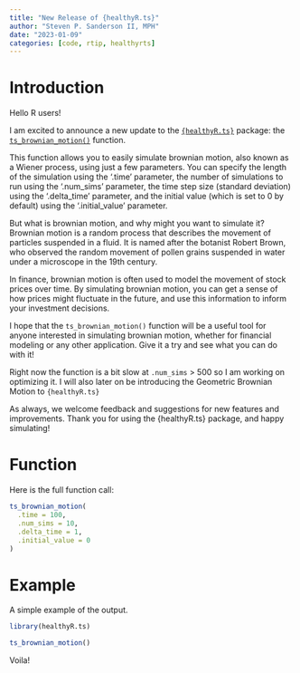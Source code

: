 ```yaml
---
title: "New Release of {healthyR.ts}"
author: "Steven P. Sanderson II, MPH"
date: "2023-01-09"
categories: [code, rtip, healthyrts]
---
```


# Introduction

Hello R users!

I am excited to announce a new update to the [`{healthyR.ts}`](https://www.spsanderson.com/healthyR.ts/) package: the [`ts_brownian_motion()`](https://www.spsanderson.com/healthyR.ts/reference/ts_brownian_motion.html) function.

This function allows you to easily simulate brownian motion, also known as a Wiener process, using just a few parameters. You can specify the length of the simulation using the '.time' parameter, the number of simulations to run using the '.num_sims' parameter, the time step size (standard deviation) using the '.delta_time' parameter, and the initial value (which is set to 0 by default) using the '.initial_value' parameter.

But what is brownian motion, and why might you want to simulate it? Brownian motion is a random process that describes the movement of particles suspended in a fluid. It is named after the botanist Robert Brown, who observed the random movement of pollen grains suspended in water under a microscope in the 19th century.

In finance, brownian motion is often used to model the movement of stock prices over time. By simulating brownian motion, you can get a sense of how prices might fluctuate in the future, and use this information to inform your investment decisions.

I hope that the `ts_brownian_motion()` function will be a useful tool for anyone interested in simulating brownian motion, whether for financial modeling or any other application. Give it a try and see what you can do with it!

Right now the function is a bit slow at `.num_sims` > 500 so I am working on optimizing it. I will also later on be introducing the Geometric Brownian Motion to `{healthyR.ts}`

As always, we welcome feedback and suggestions for new features and improvements. Thank you for using the {healthyR.ts} package, and happy simulating!

# Function

Here is the full function call:

```r
ts_brownian_motion(
  .time = 100,
  .num_sims = 10,
  .delta_time = 1,
  .initial_value = 0
)
```

# Example

A simple example of the output.

```r
library(healthyR.ts)

ts_brownian_motion()
```

Voila!
